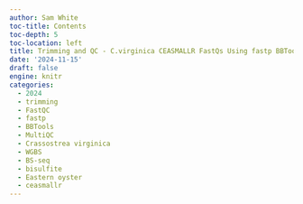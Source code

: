 ```yaml
---
author: Sam White
toc-title: Contents
toc-depth: 5
toc-location: left
title: Trimming and QC - C.virginica CEASMALLR FastQs Using fastp BBTools and FastQC-MultiQC
date: '2024-11-15'
draft: false
engine: knitr
categories: 
  - 2024
  - trimming
  - FastQC
  - fastp
  - BBTools
  - MultiQC
  - Crassostrea virginica
  - WGBS
  - BS-seq
  - bisulfite
  - Eastern oyster
  - ceasmallr
---
```

